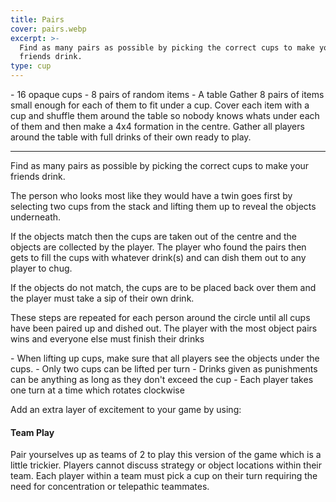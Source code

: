 ```yaml
---
title: Pairs
cover: pairs.webp
excerpt: >-
  Find as many pairs as possible by picking the correct cups to make your
  friends drink.
type: cup
---
```


<GameHero
  cover="/BeerGoggleGames/images/pairs.webp"
  alt="Pairs"
/>

<GameSection title="Equipment" icon="/BeerGoggleGames/images/liquor.webp">
-   16 opaque cups
-   8 pairs of random items
-   A table
</GameSection>

<GameSection title="Setup" icon="/BeerGoggleGames/images/settings.webp">
Gather 8 pairs of items small enough for each of them to fit under a cup. Cover each item with a cup and shuffle them around the table so nobody knows whats under each of them and then make a 4x4 formation in the centre. Gather all players around the table with full drinks of their own ready to play.

* * *
</GameSection>

<GameSection title="Aim of the Game" icon="/BeerGoggleGames/images/target.webp">
<p>Find as many pairs as possible by picking the correct cups to make your friends drink.</p>
</GameSection>

<GameSection title="How to Play" icon="/BeerGoggleGames/images/question.webp">
The person who looks most like they would have a twin goes first by selecting two cups from the stack and lifting them up to reveal the objects underneath.

If the objects match then the cups are taken out of the centre and the objects are collected by the player. The player who found the pairs then gets to fill the cups with whatever drink(s) and can dish them out to any player to chug.

If the objects do not match, the cups are to be placed back over them and the player must take a sip of their own drink.

These steps are repeated for each person around the circle until all cups have been paired up and dished out. The player with the most object pairs wins and everyone else must finish their drinks
</GameSection>

<GameSection title="Rules" icon="/BeerGoggleGames/images/rules.webp">
-   When lifting up cups, make sure that all players see the objects under the cups.
-   Only two cups can be lifted per turn
-   Drinks given as punishments can be anything as long as they don't exceed the cup
-   Each player takes one turn at a time which rotates clockwise
</GameSection>

<GameSection title="Special Edition" icon="/BeerGoggleGames/images/special.webp">

<p>Add an extra layer of excitement to your game by using:</p>

<h4>Team Play</h4>

<p>Pair yourselves up as teams of 2 to play this version of the game which is a little trickier. Players cannot discuss strategy or object locations within their team. Each player within a team must pick a cup on their turn requiring the need for concentration or telepathic teammates.</p>
</GameSection>

<ShareButtons title="Pairs" />

<FeedbackCard>
</FeedbackCard>
